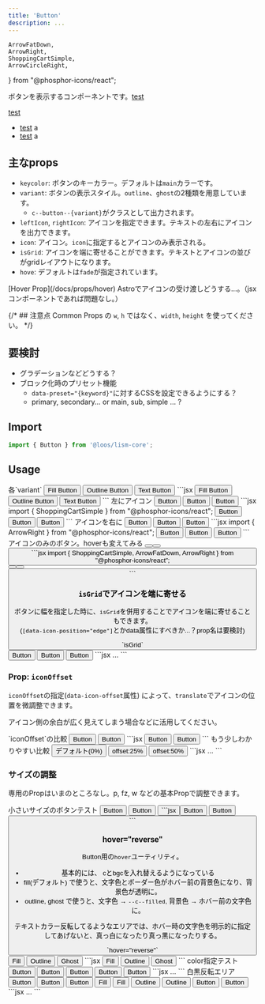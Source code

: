 ```yaml
---
title: 'Button'
description: ...
---
```


	ArrowFatDown,
	ArrowRight,
	ShoppingCartSimple,
	ArrowCircleRight,
} from "@phosphor-icons/react";

ボタンを表示するコンポーネントです。[test](###)

[test](###)

- [test](###) a
- [test](###) a


## 主なprops
- `keycolor`: ボタンのキーカラー。デフォルトは`main`カラーです。
- `variant`: ボタンの表示スタイル。`outline`、`ghost`の2種類を用意しています。
	- `c--button--{variant}`がクラスとして出力されます。
- `leftIcon`, `rightIcon`: アイコンを指定できます。テキストの左右にアイコンを出力できます。
- `icon`: アイコン。`icon`に指定するとアイコンのみ表示される。
- `isGrid`: アイコンを端に寄せることができます。テキストとアイコンの並びがgridレイアウトになります。
- `hove`: デフォルトは`fade`が指定されています。

<Reference>
[Hover Prop](/docs/props/hover)
</Reference>

<Alert preset="info">
Astroでアイコンの受け渡しどうする...。（jsxコンポーネントであれば問題なし。）
</Alert>



{/* ## 注意点
Common Props の `w`, `h` ではなく、`width`, `height` を使ってください。 */}


## 要検討
- グラデーションなどどうする？
- ブロック化時のプリセット機能
	- `data-preset="{keyword}"`に対するCSSを設定できるようにする？
	- primary, secondary... or main, sub, simple ... ?


## Import

```js
import { Button } from '@loos/lism-core';
```


## Usage

<Preview>
	<PreviewTitle>各`variant`</PreviewTitle>
	<PreviewArea resize p={20}>
		<Cluster gap={20}>
			<Button href="#button">Fill Button</Button>
			<Button href="#button" variant="outline">Outline Button</Button>
			<Button href="#button" variant="ghost">Text Button</Button>
		</Cluster>
	</PreviewArea>
	<PreviewCode>
		```jsx
		<Cluster gap={20}>
			<Button href="#button">Fill Button</Button>
			<Button href="#button" variant="outline">Outline Button</Button>
			<Button href="#button" variant="ghost">Text Button</Button>
		</Cluster>
		```
	</PreviewCode>
</Preview>


<Preview>
	<PreviewTitle>左にアイコン</PreviewTitle>
	<PreviewArea resize p={20}>
		<Cluster gap={20}>
			<Button href="#button" leftIcon={ShoppingCartSimple}>Button</Button>
			<Button href="#button" leftIcon={ShoppingCartSimple} variant="outline">Button</Button>
			<Button href="#button" leftIcon={ShoppingCartSimple} variant="ghost">Button</Button>
		</Cluster>
</PreviewArea>
<PreviewCode>
```jsx
import { ShoppingCartSimple } from "@phosphor-icons/react";

<Cluster gap={20}>
	<Button href="#button" leftIcon={ShoppingCartSimple}>Button</Button>
	<Button href="#button" leftIcon={ShoppingCartSimple} variant="outline">Button</Button>
	<Button href="#button" leftIcon={ShoppingCartSimple} variant="ghost">Button</Button>
</Cluster>
```
</PreviewCode>
</Preview>


<Preview>
	<PreviewTitle>アイコンを右に</PreviewTitle>
	<PreviewArea resize p={20}>
		<Cluster gap={20}>
			<Button href="#button" rightIcon={ArrowRight}>Button</Button>
			<Button href="#button" rightIcon={ArrowRight} variant="outline">Button</Button>
			<Button href="#button" rightIcon={ArrowRight} variant="ghost">Button</Button>
		</Cluster>
	</PreviewArea>
<PreviewCode>
```jsx
import { ArrowRight } from "@phosphor-icons/react";

<Cluster gap={20}>
	<Button href="#button" rightIcon={ArrowRight}>Button</Button>
	<Button href="#button" rightIcon={ArrowRight} variant="outline">Button</Button>
	<Button href="#button" rightIcon={ArrowRight} variant="ghost">Button</Button>
</Cluster>
```
</PreviewCode>
</Preview>

<Preview>
	<PreviewTitle>アイコンのみのボタン。hoverも変えてみる</PreviewTitle>
	<PreviewArea resize p={20}>
		<Cluster gap={20}>
			<Button href="#button" icon={ShoppingCartSimple} hover="up" />
			<Button href="#button" icon={ArrowFatDown} hover="shadow" variant="outline" />
			<Button href="#button" icon={ArrowRight} hover={{c:'b800', bgc: 'b100'}} variant="ghost" />
		</Cluster>
	</PreviewArea>
<PreviewCode>
```jsx
import { ShoppingCartSimple, ArrowFatDown, ArrowRight } from "@phosphor-icons/react";

<Cluster gap={20}>
	<Button href="#button" icon={ShoppingCartSimple} hover="up" />
	<Button href="#button" icon={ArrowFatDown} hover="shadow" variant="outline" />
	<Button href="#button" icon={ArrowRight} hover={{c:'b800', bgc: 'b100'}} variant="ghost" />
</Cluster>
```
</PreviewCode>
</Preview>



### `isGrid`でアイコンを端に寄せる

ボタンに幅を指定した時に、`isGrid`を併用することでアイコンを端に寄せることもできます。  
(`[data-icon-position="edge"]`とかdata属性にすべきか...？prop名は要検討)


<Preview>
	<PreviewTitle>`isGrid`</PreviewTitle>
	<PreviewArea resize p={20} isFlow={20}>
			<Button href="#button" leftIcon={ShoppingCartSimple} w="100%" maxW="20em" isGrid>Button</Button>
			<Button href="#button" rightIcon={ArrowRight} w="100%" maxW="20em" isGrid>Button</Button>
			<Button
				href="#button"
				leftIcon={ShoppingCartSimple}
				rightIcon={ArrowRight}
				w="100%"
				maxW="20em"
				isGrid
			>Button</Button>
	</PreviewArea>
	<PreviewCode>
		```jsx
		...
		```
	</PreviewCode>
</Preview>


### Prop: `iconOffset`

`iconOffset`の指定(`data-icon-offset`属性) によって、`translate`でアイコンの位置を微調整できます。

アイコン側の余白が広く見えてしまう場合などに活用してください。

<Preview>
	<PreviewTitle>`iconOffset`の比較</PreviewTitle>
	<PreviewArea resize p={20} isFlow='s'>
		<Button href="#button" iconOffset="0%" rightIcon={ArrowRight}>Button</Button>
		<Button href="#button" iconOffset="10%" rightIcon={ArrowRight}>Button</Button>
	</PreviewArea>
	<PreviewCode>
		```jsx
		<Button href="#button" iconOffset="0%" rightIcon={ArrowRight}>Button</Button>
		<Button href="#button" iconOffset="10%" rightIcon={ArrowRight}>Button</Button>
		```
	</PreviewCode>
</Preview>

<Preview>
	<PreviewTitle>もう少しわかりやすい比較</PreviewTitle>
	<PreviewArea resize p={20} isFlow='s'>
		<Button
			href="#button"
			rightIcon={ArrowRight}
			w="100%"
			maxW="20em"
			isGrid
		>デフォルト(0%)</Button>
		<Button
			iconOffset="25%"
			href="#button"
			rightIcon={ArrowRight}
			w="100%"
			maxW="20em"
			isGrid
		>offset:25%</Button>
		<Button
			iconOffset="50%"
			href="#button"
			rightIcon={ArrowRight}
			w="100%"
			maxW="20em"
			isGrid
		>offset:50%</Button>
	</PreviewArea>
	<PreviewCode>
		```jsx
		...
		```
	</PreviewCode>
</Preview>


### サイズの調整

専用のPropはいまのところなし。p, fz, w などの基本Propで調整できます。

<Preview>
	<PreviewTitle>小さいサイズのボタンテスト</PreviewTitle>
	<PreviewArea resize p={20}>
		<Cluster gap={20}>
			<Button href="#button" variant="ghost" keycolor="main" fz="xs" p={10} hover={{ bgc: "b100" }}>Button</Button>
			<Button href="#button" keycolor="purple" fz="xs" p={10} hover="reverse" leftIcon={ArrowRight}>Button</Button>
			<Button href="#button" fz="xs" p={20} hover="fade" icon={ShoppingCartSimple} />
		</Cluster>
	</PreviewArea>
	<PreviewCode>
		```jsx
		<Cluster gap={20}>
			<Button href="#button" variant="ghost" keycolor="main" fz="xs" p={10} hover={{ bgc: "b100" }}>Button</Button>
			<Button href="#button" keycolor="purple" fz="xs" p={10} hover="reverse" leftIcon={ArrowRight}>Button</Button>
			<Button href="#button" fz="xs" p={20} hover="fade" icon={ShoppingCartSimple} />
		</Cluster>
		```
	</PreviewCode>
</Preview>


### hover="reverse"

Button用の`hover`ユーティリティ。

- 基本的には、 cとbgcを入れ替えるようになっている
- fill(デフォルト) で使うと、文字色とボーダー色がホバー前の背景色になり、背景色が透明に。
- outline, ghost で使うと、文字色 → `--c--filled`, 背景色 → ホバー前の文字色に。

テキストカラー反転してるようなエリアでは、ホバー時の文字色を明示的に指定してあげないと、真っ白になったり真っ黒になったりする。

<Preview>
	<PreviewTitle>`hover="reverse"`</PreviewTitle>
	<PreviewArea resize p={20}>
		<Cluster gap={20}>
			<Button href="#button" hover="reverse">Fill</Button>
			<Button href="#button" hover="reverse" variant="outline">Outline</Button>
			<Button href="#button" hover="reverse" variant="ghost">Ghost</Button>
		</Cluster>
	</PreviewArea>
	<PreviewCode>
		```jsx
		<Cluster gap={20}>
			<Button href="#button" hover="reverse">Fill</Button>
			<Button href="#button" hover="reverse" variant="outline">Outline</Button>
			<Button href="#button" hover="reverse" variant="ghost">Ghost</Button>
		</Cluster>
		```
	</PreviewCode>
</Preview>

<Preview>
	<PreviewTitle>color指定テスト</PreviewTitle>
	<PreviewArea resize p={20}>
		<Cluster gap={20}>
			<Button href="#button" hover="reverse" keycolor="blue">Button</Button>
			<Button href="#button" hover="reverse" keycolor="blue" c="purple">Button</Button>
			<Button href="#button" hover="reverse" variant="outline" keycolor="pink">Button</Button>
			<Button href="#button" hover="reverse" variant="ghost" keycolor="pink">Button</Button>
			<Button href="#button" hover="reverse" variant="ghost" bgc="pale">Button</Button>
		</Cluster>
	</PreviewArea>
	<PreviewCode>
		```jsx
		...
		```
	</PreviewCode>
</Preview>

<Preview>
	<PreviewTitle>白黒反転エリア</PreviewTitle>
	<PreviewArea resize p={20}>
		<Box gap={20} p={20} hasLayer c="white">
			<MediaLayer src="/img/demo-img.jpeg" alt="" width={960} height={640} z='-1'/>
			<FilterLayer blur='4px' z='-1'/>
			<FilterLayer bgc="#000" opacity='0.5' z='-1'/>
			<DammyText />
			<Cluster mbs={30} gap={20}>
				<Button href="#button" hover="reverse" variant="fill">Button</Button>
				<Button href="#button" hover="reverse" variant="outline">Button</Button>
				<Button href="#button" hover="reverse" variant="ghost">Button</Button>
			</Cluster>
			<Cluster mbs={30} gap={20}>
				<Button href="#button" hover="reverse" keycolor="b100" c="b900">Fill</Button>
				<Button href="#button" hover="reverse" keycolor="blue">Fill</Button>
				<Button href="#button" hover="reverse" variant="outline" keycolor="#fff">Outline</Button>
				<Button href="#button" hover={["reverse", { c:'#000' }]} variant="outline" keycolor="#fff">Outline</Button>
				<Button href="#button" hover="reverse" variant="ghost" keycolor="#fff">Button</Button>
				<Button href="#button" hover={["reverse", { c:'#000' }]} variant="ghost" keycolor="#fff">Button</Button>
			</Cluster>
		</Box>
	</PreviewArea>
	<PreviewCode>
		```jsx
		...
		```
	</PreviewCode>
</Preview>

